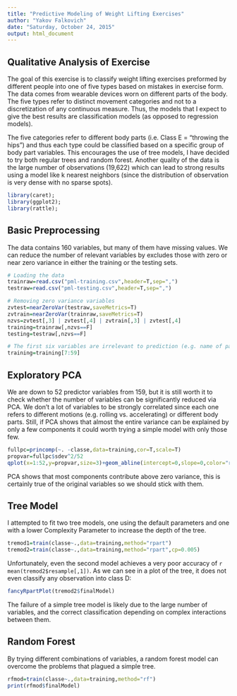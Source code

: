```yaml
---
title: "Predictive Modeling of Weight Lifting Exercises"
author: "Yakov Falkovich"
date: "Saturday, October 24, 2015"
output: html_document
---
```


## Qualitative Analysis of Exercise
The goal of this exercise is to classify weight lifting exercises preformed by different people into one of five types based on mistakes in exercise form. The data comes from wearable devices worn on different parts of the body. The five types refer to distinct movement categories and not to a discretization of any continuous measure. Thus, the models that I expect to give the best results are classification models (as opposed to regression models). 

The five categories refer to different body parts (i.e. Class E = "throwing the hips") and thus each type could be classified based on a specific group of body part variables. This encourages the use of tree models, I have decided to try both regular trees and random forest. Another quality of the data is the large number of observations (19,622) which can lead to strong results using a model like k nearest neighbors (since the distribution of observation is very dense with no sparse spots).

```r
library(caret);
library(ggplot2);
library(rattle);
```

## Basic Preprocessing
The data contains 160 variables, but many of them have missing values. We can reduce the number of relevant variables by excludes those with zero or near zero variance in either the training or the testing sets. 

```r
# Loading the data
trainraw=read.csv("pml-training.csv",header=T,sep=",")
testraw=read.csv("pml-testing.csv",header=T,sep=",")

# Removing zero variance variables
zvtest=nearZeroVar(testraw,saveMetrics=T)
zvtrain=nearZeroVar(trainraw,saveMetrics=T)
nzvs=zvtest[,3] | zvtest[,4] | zvtrain[,3] | zvtest[,4]
training=trainraw[,nzvs==F]
testing=testraw[,nzvs==F]

# The first six variables are irrelevant to prediction (e.g. name of participant)
training=training[7:59]
```

## Exploratory PCA
We are down to 52 predictor variables from 159, but it is still worth it to check whether the number of variables can be significantly reduced via PCA. We don't a lot of variables to be strongly correlated since each one refers to different motions (e.g. rolling vs. accelerating) or different body parts. Still, if PCA shows that almost the entire variance can be explained by only a few components it could worth trying a simple model with only those few.  

```r
fullpc=princomp(~. -classe,data=training,cor=T,scale=T)
propvar=fullpc$sdev^2/52
qplot(x=1:52,y=propvar,size=3)+geom_abline(intercept=0,slope=0,color="red",size=2,alpha=0.5)+geom_abline(int=1/52,slo=0,color="blue",size=2,alpha=0.5)+annotate("text",x=26,y=.025,label="average component variance")+theme(legend.position="none")+labs(title="PCA Proportion of Variance",x="# of Component",y="Proportion of Total Variance")
```

PCA shows that most components contribute above zero variance, this is certainly true of the original variables so we should stick with them.

## Tree Model
I attempted to fit two tree models, one using the default parameters and one with a lower Complexity Parameter to increase the depth of the tree.  
```r
tremod1=train(classe~.,data=training,method="rpart")
tremod2=train(classe~.,data=training,method="rpart",cp=0.005)
```

Unfortunately, even the second model achieves a very poor accuracy of `r mean(tremod2$resample[,1])`. As we can see in a plot of the tree, it does not even classify any observation into class D:  
```r
fancyRpartPlot(tremod2$finalModel)
```

The failure of a simple tree model is likely due to the large number of variables, and the correct classification depending on complex interactions between them.

## Random Forest
By trying different combinations of variables, a random forest model can overcome the problems that plagued a simple tree.  

```r
rfmod=train(classe~.,data=training,method="rf")
print(rfmod$finalModel)
```